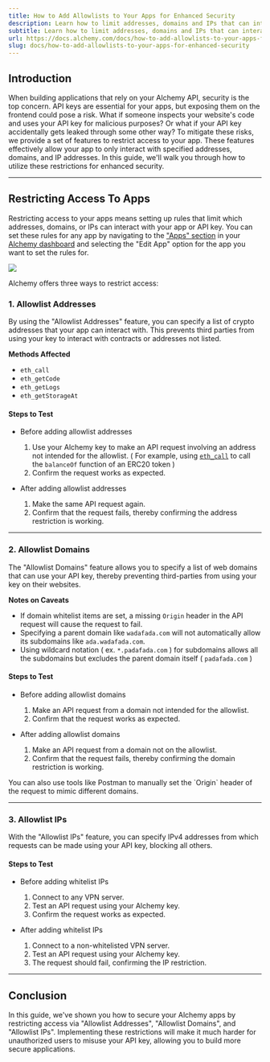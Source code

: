 ```yaml
---
title: How to Add Allowlists to Your Apps for Enhanced Security
description: Learn how to limit addresses, domains and IPs that can interact with your app for added security
subtitle: Learn how to limit addresses, domains and IPs that can interact with your app for added security
url: https://docs.alchemy.com/docs/how-to-add-allowlists-to-your-apps-for-enhanced-security
slug: docs/how-to-add-allowlists-to-your-apps-for-enhanced-security
---
```


## Introduction

When building applications that rely on your Alchemy API, security is the top concern. API keys are essential for your apps, but exposing them on the frontend could pose a risk. What if someone inspects your website's code and uses your API key for malicious purposes? Or what if your API key accidentally gets leaked through some other way? To mitigate these risks, we provide a set of features to restrict access to your app. These features effectively allow your app to only interact with specified addresses, domains, and IP addresses. In this guide, we'll walk you through how to utilize these restrictions for enhanced security.

***

## Restricting Access To Apps

Restricting access to your apps means setting up rules that limit which addresses, domains, or IPs can interact with your app or API key. You can set these rules for any app by navigating to the ["Apps" section](https://dashboard.alchemy.com/apps) in your [Alchemy dashboard](https://dashboard.alchemy.com/) and selecting the "Edit App" option for the app you want to set the rules for.

![](1a5086b-image.png)

Alchemy offers three ways to restrict access:

### 1. Allowlist Addresses

By using the "Allowlist Addresses" feature, you can specify a list of crypto addresses that your app can interact with. This prevents third parties from using your key to interact with contracts or addresses not listed.

**Methods Affected**

* `eth_call`
* `eth_getCode`
* `eth_getLogs`
* `eth_getStorageAt`

#### Steps to Test

* Before adding allowlist addresses

  1. Use your Alchemy key to make an API request involving an address not intended for the allowlist. ( For example, using [`eth_call`](/reference/eth-call) to call the `balanceOf` function of an ERC20 token )
  2. Confirm the request works as expected.

* After adding allowlist addresses

  1. Make the same API request again.
  2. Confirm that the request fails, thereby confirming the address restriction is working.

***

### 2. Allowlist Domains

The "Allowlist Domains" feature allows you to specify a list of web domains that can use your API key, thereby preventing third-parties from using your key on their websites.

**Notes on Caveats**

* If domain whitelist items are set, a missing `Origin` header in the API request will cause the request to fail.
* Specifying a parent domain like `wadafada.com` will not automatically allow its subdomains like `ada.wadafada.com`.
* Using wildcard notation ( ex. `*.padafada.com` ) for subdomains allows all the subdomains but excludes the parent domain itself ( `padafada.com` )

#### Steps to Test

* Before adding allowlist domains

  1. Make an API request from a domain not intended for the allowlist.
  2. Confirm that the request works as expected.

* After adding allowlist domains

  1. Make an API request from a domain not on the allowlist.
  2. Confirm that the request fails, thereby confirming the domain restriction is working.

<Info>
  You can also use tools like Postman to manually set the `Origin` header of the request to mimic different domains.
</Info>

***

### 3. Allowlist IPs

With the "Allowlist IPs" feature, you can specify IPv4 addresses from which requests can be made using your API key, blocking all others.

#### Steps to Test

* Before adding whitelist IPs

  1. Connect to any VPN server.
  2. Test an API request using your Alchemy key.
  3. Confirm the request works as expected.

* After adding whitelist IPs

  1. Connect to a non-whitelisted VPN server.
  2. Test an API request using your Alchemy key.
  3. The request should fail, confirming the IP restriction.

***

## Conclusion

In this guide, we've shown you how to secure your Alchemy apps by restricting access via "Allowlist Addresses", "Allowlist Domains", and "Allowlist IPs". Implementing these restrictions will make it much harder for unauthorized users to misuse your API key, allowing you to build more secure applications.
